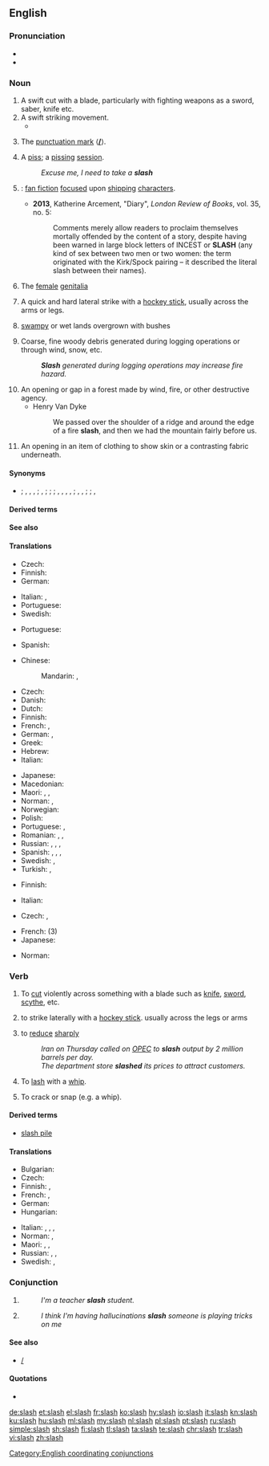 ==English==
{{wikipedia|dab=slash (disambiguation)|slash}}

===Pronunciation===
* {{IPA|/slæʃ/|lang=en}}
* {{rhymes|æʃ|lang=en}}

===Noun===
{{en-noun|es}}

# A swift cut with a blade, particularly with fighting weapons as a sword, saber, knife etc.
# A swift striking movement.
#* {{quote-news |date=December 29, 2010 |author=Chris Whyatt |title=Chelsea 1 - 0 Bolton |work=BBC |url=http://news.bbc.co.uk/sport1/hi/football/eng_prem/9309542.stm |page= |passage=Centre-back Branislav Ivanovic then took a wild '''slash''' at the ball but his captain John Terry saved Chelsea's skin by hacking the ball clear for a corner with Kevin Davies set to strike from just six yards out.}}
# {{label|en|originally|_|US|typography}} The [[punctuation mark]] ⟨'''[[/]]'''⟩.
# {{label|en|British|slang}} A [[piss]]; a [[piss]]ing [[session]].
#: ''Excuse me, I need to take a '''slash'''''
# {{contraction of|slash fiction|lang=en|nodot=1}}: [[fan fiction]] [[focus]]ed upon [[ship#Etymology 2|shipping]] [[character]]s.
#* '''2013''', Katherine Arcement, "Diary", ''London Review of Books'', vol. 35, no. 5:
#*: Comments merely allow readers to proclaim themselves mortally offended by the content of a story, despite having been warned in large block letters of INCEST or '''SLASH''' (any kind of sex between two men or two women: the term originated with the Kirk/Spock pairing – it described the literal slash between their names).
# {{label|en|vulgar|slang}} The [[female]] [[genitalia]]
# {{label|en|ice hockey}} A quick and hard lateral strike with a [[hockey stick]], usually across the arms or legs.
# {{label|en|US|dialect}} [[swampy]] or wet lands overgrown with bushes
#: {{rfquotek|Bartlett}}
# {{label|en|forestry}} Coarse, fine woody debris generated during logging operations or through wind, snow, etc.
#: '''''Slash''' generated during logging operations may increase fire hazard.''
# An opening or gap in a forest made by wind, fire, or other destructive agency.
#* Henry Van Dyke
#*: We passed over the shoulder of a ridge and around the edge of a fire '''slash''', and then we had the mountain fairly before us.
# {{label|en|fashion}} An opening in an item of clothing to show skin or a contrasting fabric underneath.

====Synonyms====
* {{sense|typographic mark}} {{l|en|slash mark}}; {{l|en|forward slash}}, {{l|en|foreslash}}, {{l|en|frontslash}}, {{l|en|front slash}} {{qualifier|sometimes proscribed}}; {{l|en|stroke}}, {{l|en|forward stroke}} {{qualifier|chiefly UK}}; {{l|en|virgule}} {{qualifier|marking line breaks}}; {{l|en|shilling mark}} {{qualifier|UK|archaic or historical}}; {{l|en|solidus}}, {{l|en|oblique}}, {{l|en|oblique mark}}, {{l|en|oblique stroke}}, {{l|en|slant}} {{qualifier|chiefly UK|dated}}; {{l|en|diagonal}}, {{l|en|diagonal mark}}, {{l|en|diagonal sign}} {{qualifier|dated}}; {{l|en|virgula}} {{qualifier|obsolete}}; {{l|en|separatrix}}, {{l|en|bar}} {{qualifier|improper|obsolete}}

====Derived terms====
{{der3|backslash|foreslash|forward slash|frontslash|front slash|slashable|slash fiction|slashy|lang=en}}

====See also====
{{punctuation}}

====Translations====
{{trans-top|swift cut with a blade}}
* Czech: {{t+|cs|řez|m}}
* Finnish: {{t|fi|sivallus}}
* German: {{t+|de|Hieb|m}}
{{trans-mid}}
* Italian: {{t+|it|fendente|m}}, {{t+|it|sfregio|m}}
* Portuguese: {{t+|pt|talho|m}}
* Swedish: {{t+|sv|hugg|n}}
{{trans-bottom}}

{{trans-top|slang: trip to the toilet to urinate}}
* Portuguese: {{t|pt|mijada|f}}
{{trans-mid}}
* Spanish: {{t|es|hechar una meada|f}}
{{trans-bottom}}

{{trans-top|/ symbol}}
* Chinese:
*: Mandarin: {{t+|cmn|斜線號|sc=Hani}}, {{t|cmn|斜线号|tr=xiéxiànhào|sc=Hani}}
* Czech: {{t|cs|lomítko|n}}
* Danish: {{t|da|skråstreg}}
* Dutch: {{t+|nl|schuine streep|f}}
* Finnish: {{t+|fi|vinoviiva}}
* French: {{t+|fr|barre oblique|f}}, {{t+|fr|barre|f}}
* German: {{t+|de|Bruchstrich|m}}, {{t+|de|Schrägstrich|m}}
* Greek: {{t|el|δεξιότροπη κάθετος}}
* Hebrew: {{t+|he|לוכסן|m}}
* Italian: {{t+|it|barra|f}}
{{trans-mid}}
* Japanese: {{t|ja|スラッシュ|tr=surasshu}}
* Macedonian: {{t|mk|ко́са црта|f}}
* Maori: {{t|mi|rītaha}}, {{t|mi|tohu rītaha}}, {{t|mi|hahae}}
* Norman: {{t|nrf|slache|f}} {{qualifier|Jersey}}, {{t|nrf|slache en avant|f}} {{qualifier|Jersey}}
* Norwegian: {{t|no|skråstrek|m}}
* Polish: {{t|pl|ukośnik|m}}
* Portuguese: {{t+|pt|barra|f}}, {{t|pt|barra oblíqua|f}}
* Romanian: {{t+|ro|bară|f}}, {{t|ro|slash|n}}, {{t|ro|bară oblică|f}}
* Russian: {{t+|ru|слэш|m}}, {{t|ru|коса́я черта́|f}}, {{t+|ru|коса́я|f}}, {{t+|ru|дробь|f|sc=Cyrl}}
* Spanish: {{t|es|barra oblicua|f}}, {{t+|es|barra|f}}, {{t|es|slash|m}}, {{t+|es|diagonal|f}}
* Swedish: {{t+|sv|snedstreck|n}}, {{t+|sv|streck|n}}
* Turkish: {{t+|tr|bölü}}, {{t+|tr|taksim}}
{{trans-bottom}}

{{trans-see|slash fiction}}

{{trans-top|vulgar slang: female genitalia}}
* Finnish: {{t+|fi|viiva}}
{{trans-mid}}
* Italian: {{t|it|fessa|f}}
{{trans-bottom}}

{{trans-top|ice hockey: quick and hard lateral strike with a hockey stick}}
* Czech: {{t|cs|seknutí|n}}, {{t+|cs|sekera|f}}
{{trans-mid}}
{{trans-bottom}}

{{checktrans-top}}
* French: {{t-check|fr|entaille|f}} (3)
* Japanese: {{t-check|ja|斬撃 (ざんげき)|tr=zangeki}}
{{trans-mid}}
* Norman: {{t-check|nrf|slache|f}} {{qualifier|Jersey}}
{{trans-bottom}}

===Verb===
{{en-verb|es}}

# To [[cut]] violently across something with a blade such as [[knife]], [[sword]], [[scythe]], etc.
# {{label|en|ice hockey}} to strike laterally with a [[hockey stick]]. usually across the legs or arms
# {{label|en|transitive}} to [[reduce]] [[sharply]]
#: ''Iran on Thursday called on [[OPEC]] to '''slash''' output by 2 million barrels per day.''
#: ''The department store '''slashed''' its prices to attract customers.''
# To [[lash]] with a [[whip]].
#: {{rfquotek|King}}
# To crack or snap (e.g. a whip).
#: {{rfquotek|Dr. H. More}}

====Derived terms====
* [[slash pile]]

====Translations====
{{trans-top|to cut across something with a knife, sword, etc}}
* Bulgarian: {{t+|bg|разсичам}}
* Czech: {{t|cs|říznout}}
* Finnish: {{t|fi|viiltää}}, {{t|fi|sivaltaa}}
* French: {{t+|fr|entailler}}, {{t+|fr|taillader}}
* German: {{t|de|aufschlitzen}}
* Hungarian: {{t+|hu|hasít}}
{{trans-mid}}
* Italian: {{t+|it|sfregiare}}, {{t+|it|fendere}}, {{t+|it|falciare}}, {{t+|it|mietere}}
* Norman: {{t|nrf|sâbrer}} {{qualifier|Jersey}}, {{t|nrf|slachi}} {{qualifier|Jersey}}
* Maori: {{t|mi|hae}}, {{t|mi|hahae}}, {{t|mi|hōripiripi}}
* Russian: {{t+|ru|полосова́ть}}, {{t+|ru|руби́ть}}, {{t+|ru|рассека́ть}}
* Swedish: {{t+|sv|hugga}}, {{t+|sv|kapa}}
{{trans-bottom}}

===Conjunction===
{{en-con}}

# {{non-gloss definition|Used to connect two or more identities in a list.}}
#: ''I'm a teacher '''slash''' student.''
# {{non-gloss definition|Used to list alternatives.}}
#: ''I think I'm having hallucinations '''slash''' someone is playing tricks on me''

====See also====
* [[/]]

====Quotations====
* {{seeCites}}

[[Category:English coordinating conjunctions]]

[[de:slash]]
[[et:slash]]
[[el:slash]]
[[fr:slash]]
[[ko:slash]]
[[hy:slash]]
[[io:slash]]
[[it:slash]]
[[kn:slash]]
[[ku:slash]]
[[hu:slash]]
[[ml:slash]]
[[my:slash]]
[[nl:slash]]
[[pl:slash]]
[[pt:slash]]
[[ru:slash]]
[[simple:slash]]
[[sh:slash]]
[[fi:slash]]
[[tl:slash]]
[[ta:slash]]
[[te:slash]]
[[chr:slash]]
[[tr:slash]]
[[vi:slash]]
[[zh:slash]]